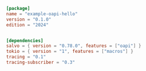 
```toml  title="oapi-hello/Cargo.toml"
[package]
name = "example-oapi-hello"
version = "0.1.0"
edition = "2024"


[dependencies]
salvo = { version = "0.78.0", features = ["oapi"] }
tokio = { version = "1", features = ["macros"] }
tracing = "0.1"
tracing-subscriber = "0.3"
```